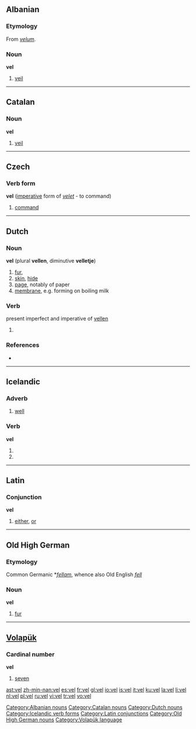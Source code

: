 {{see|-vel|vél}}

==Albanian==

===Etymology===
From {{L.|sq}} ''[[velum]]''.

===Noun===
'''vel''' {{m}}

# [[veil]]

[[Category:Albanian nouns]]

----

==Catalan==

===Noun===
'''vel''' {{m}}

# [[veil]]

[[Category:Catalan nouns]]

----

==Czech==

===Verb form===
'''vel''' ([[imperative]] form of ''[[velet]]'' - to command)

# [[command]]

----

==Dutch==

===Noun===
'''vel''' {{n}} (plural '''vellen''', diminutive '''velletje''')

# [[fur]],
# [[skin]], [[hide]]
# [[page]], notably of paper
# [[membrane]], e.g. forming on boiling milk

===Verb===
present imperfect and imperative of [[vellen]]

# {{defn|Dutch}}

===References===
* {{R:Koenen}}

[[Category:Dutch nouns]]

----

==Icelandic==

===Adverb===
{{is-adv|betur|best}}

# [[well]]

===Verb===
'''vel'''

# {{form of|first person singular present indicative|velja}}
# {{form of|imperative singular|velja}}

[[Category:Icelandic verb forms]]

----

==Latin==

===Conjunction===
'''vel'''

# [[either]], [[or]]

[[Category:Latin conjunctions]]

----

==Old High German==

===Etymology===
Common Germanic *''[[fellam]]'', whence also Old English ''[[fell]]''

===Noun===
'''vel''' {{n}}

# [[fur]]

[[Category:Old High German nouns]]

----

==[[Volapük]]==

===Cardinal number===
'''vel'''

# [[seven]]

[[Category:Volapük language]]

[[ast:vel]]
[[zh-min-nan:vel]]
[[es:vel]]
[[fr:vel]]
[[gl:vel]]
[[io:vel]]
[[is:vel]]
[[it:vel]]
[[ku:vel]]
[[la:vel]]
[[li:vel]]
[[nl:vel]]
[[pl:vel]]
[[ru:vel]]
[[vi:vel]]
[[tr:vel]]
[[vo:vel]]
